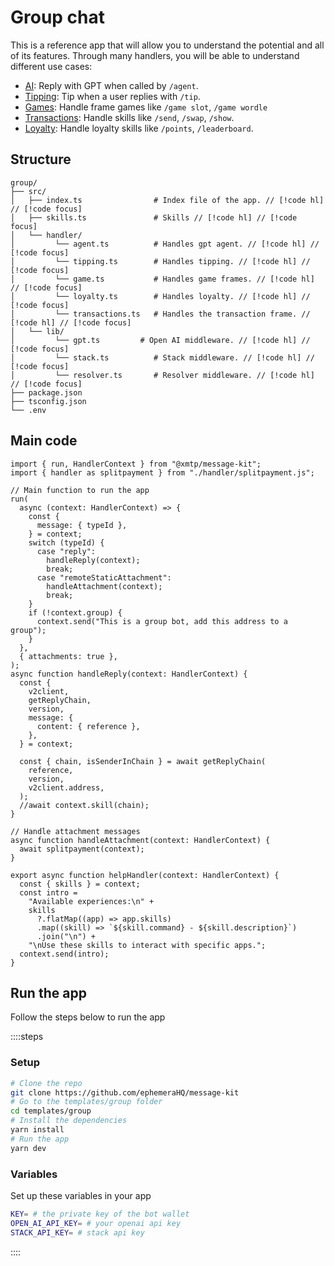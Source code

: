 # Group chat

This is a reference app that will allow you to understand the potential and all of its features. Through many handlers, you will be able to understand different use cases:

- [AI](/templates/group/agents): Reply with GPT when called by `/agent`.
- [Tipping](/templates/group/tipping): Tip when a user replies with `/tip`.
- [Games](/templates/group/games): Handle frame games like `/game slot`, `/game wordle`
- [Transactions](/templates/group/transactions): Handle skills like `/send`, `/swap`, `/show`.
- [Loyalty](/templates/group/loyalty): Handle loyalty skills like `/points`, `/leaderboard`.

## Structure

```
group/
├── src/
│   ├── index.ts                # Index file of the app. // [!code hl] // [!code focus]
│   ├── skills.ts               # Skills // [!code hl] // [!code focus]
│   └── handler/
│         └── agent.ts          # Handles gpt agent. // [!code hl] // [!code focus]
│         └── tipping.ts        # Handles tipping. // [!code hl] // [!code focus]
│         └── game.ts           # Handles game frames. // [!code hl] // [!code focus]
│         └── loyalty.ts        # Handles loyalty. // [!code hl] // [!code focus]
│         └── transactions.ts   # Handles the transaction frame. // [!code hl] // [!code focus]
│   └── lib/
│         └── gpt.ts         # Open AI middleware. // [!code hl] // [!code focus]
│         └── stack.ts          # Stack middleware. // [!code hl] // [!code focus]
│         └── resolver.ts       # Resolver middleware. // [!code hl] // [!code focus]
├── package.json
├── tsconfig.json
└── .env
```

## Main code

```tsx [src/index.ts]
import { run, HandlerContext } from "@xmtp/message-kit";
import { handler as splitpayment } from "./handler/splitpayment.js";

// Main function to run the app
run(
  async (context: HandlerContext) => {
    const {
      message: { typeId },
    } = context;
    switch (typeId) {
      case "reply":
        handleReply(context);
        break;
      case "remoteStaticAttachment":
        handleAttachment(context);
        break;
    }
    if (!context.group) {
      context.send("This is a group bot, add this address to a group");
    }
  },
  { attachments: true },
);
async function handleReply(context: HandlerContext) {
  const {
    v2client,
    getReplyChain,
    version,
    message: {
      content: { reference },
    },
  } = context;

  const { chain, isSenderInChain } = await getReplyChain(
    reference,
    version,
    v2client.address,
  );
  //await context.skill(chain);
}

// Handle attachment messages
async function handleAttachment(context: HandlerContext) {
  await splitpayment(context);
}

export async function helpHandler(context: HandlerContext) {
  const { skills } = context;
  const intro =
    "Available experiences:\n" +
    skills
      ?.flatMap((app) => app.skills)
      .map((skill) => `${skill.command} - ${skill.description}`)
      .join("\n") +
    "\nUse these skills to interact with specific apps.";
  context.send(intro);
}
```

## Run the app

Follow the steps below to run the app

::::steps

### Setup

```bash [cmd]
# Clone the repo
git clone https://github.com/ephemeraHQ/message-kit
# Go to the templates/group folder
cd templates/group
# Install the dependencies
yarn install
# Run the app
yarn dev
```

### Variables

Set up these variables in your app

```bash [cmd]
KEY= # the private key of the bot wallet
OPEN_AI_API_KEY= # your openai api key
STACK_API_KEY= # stack api key
```

::::
